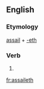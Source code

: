 ==English==

===Etymology===
[[assail]] + [[-eth]]

===Verb===
{{en-verb form}}

# {{en-archaic third-person singular of|assail}}

[[fr:assaileth]]